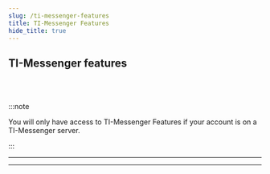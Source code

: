 ```yaml
---
slug: /ti-messenger-features
title: TI-Messenger Features
hide_title: true
---
```



<div class="hero hero--primary">
  <div class="container">
    <h2 class="hero__title">TI-Messenger features</h2>
  </div>
  
</div>
<br></br>

:::note

You will only have access to TI-Messenger Features if your account is on a TI-Messenger server.

:::

---

<DocCardList />

---
